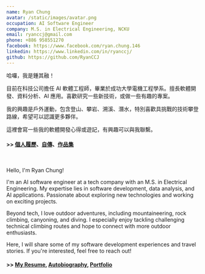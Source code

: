 ```yaml
---
name: Ryan Chung
avatar: /static/images/avatar.png
occupation: AI Software Engineer
company: M.S. in Electrical Engineering, NCKU
email: ryanccj@gmail.com
phone: +886 958551270
facebook: https://www.facebook.com/ryan.chung.146
linkedin: https://www.linkedin.com/in/ryanccj/
github: https://github.com/RyanCCJ
---
```


哈囉，我是鍾其融！

目前在科技公司擔任 AI 軟體工程師，畢業於成功大學電機工程學系。擅長軟體開發、資料分析、AI 應用。喜歡研究一些新技術，或做一些有趣的專案。

我的興趣是戶外運動，包含登山、攀岩、溯溪、潛水，特別喜歡具挑戰的技術攀登路線，希望可以認識更多夥伴。

這裡會寫一些我的軟體開發心得或遊記，有興趣可以與我聯繫。

#### >> [個人履歷](https://ryanccj.github.io/blog/resume)、[自傳](https://ryanccj.github.io/blog/autobiography)、[作品集](https://ryanccj.github.io/projects)

<br/>

Hello, I'm Ryan Chung!

I'm an AI software engineer at a tech company with an M.S. in Electrical Engineering. 
My expertise lies in software development, data analysis, and AI applications. 
Passionate about exploring new technologies and working on exciting projects.

Beyond tech, I love outdoor adventures, including mountaineering, rock climbing, canyoning, and diving. 
I especially enjoy tackling challenging technical climbing routes and hope to connect with more outdoor enthusiasts.

Here, I will share some of my software development experiences and travel stories. 
If you're interested, feel free to reach out!

#### >> [My Resume](https://ryanccj.github.io/blog/resume), [Autobiography](https://ryanccj.github.io/blog/autobiography), [Portfolio](https://ryanccj.github.io/projects)